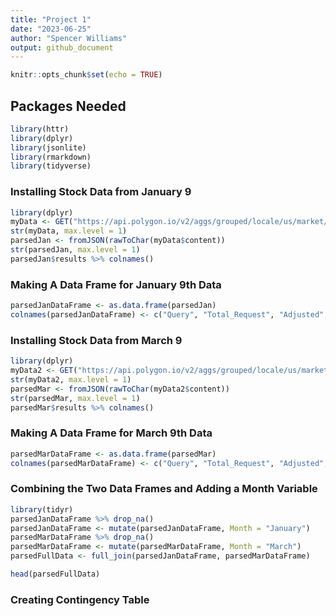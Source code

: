 ```yaml
---
title: "Project 1"
date: "2023-06-25"
author: "Spencer Williams"
output: github_document
---
```


```r
knitr::opts_chunk$set(echo = TRUE)
```

## Packages Needed
```r
library(httr)
library(dplyr)
library(jsonlite)
library(rmarkdown)
library(tidyverse)
```

### Installing Stock Data from January 9
```r
library(dplyr)
myData <- GET("https://api.polygon.io/v2/aggs/grouped/locale/us/market/stocks/2023-01-09?adjusted=true&apiKey=BnFt9sqaLWehzloLkpMtEeOG4WjAqkUc")
str(myData, max.level = 1)
parsedJan <- fromJSON(rawToChar(myData$content))
str(parsedJan, max.level = 1)
parsedJan$results %>% colnames()
```

### Making A Data Frame for January 9th Data
```r
parsedJanDataFrame <- as.data.frame(parsedJan)
colnames(parsedJanDataFrame) <- c("Query", "Total_Request", "Adjusted", "Symbol", "Volume", "Volume_Weight", "Open", "Close", "High", "Low", "Timestamp", "Transactions", "Status", "Request_ID", "Count")
```

### Installing Stock Data from March 9
```r
library(dplyr)
myData2 <- GET("https://api.polygon.io/v2/aggs/grouped/locale/us/market/stocks/2023-03-09?adjusted=true&apiKey=BnFt9sqaLWehzloLkpMtEeOG4WjAqkUc")
str(myData2, max.level = 1)
parsedMar <- fromJSON(rawToChar(myData2$content))
str(parsedMar, max.level = 1)
parsedMar$results %>% colnames()
```

### Making A Data Frame for March 9th Data
```r
parsedMarDataFrame <- as.data.frame(parsedMar)
colnames(parsedMarDataFrame) <- c("Query", "Total_Request", "Adjusted", "Symbol", "Volume", "Volume_Weight", "Open", "Close", "High", "Low", "Timestamp", "Transactions", "Status", "Request_ID", "Count")
```

### Combining the Two Data Frames and Adding a Month Variable
```r
library(tidyr)
parsedJanDataFrame %>% drop_na()
parsedJanDataFrame <- mutate(parsedJanDataFrame, Month = "January")
parsedMarDataFrame %>% drop_na()
parsedMarDataFrame <- mutate(parsedMarDataFrame, Month = "March")
parsedFullData <- full_join(parsedJanDataFrame, parsedMarDataFrame)
```

```r
head(parsedFullData)
```

### Creating Contingency Table
